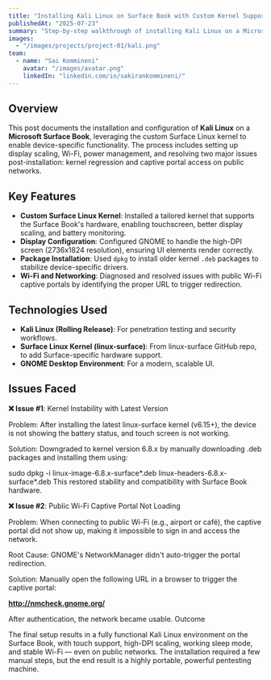 ```yaml
---
title: "Installing Kali Linux on Surface Book with Custom Kernel Support"
publishedAt: "2025-07-23"
summary: "Step-by-step walkthrough of installing Kali Linux on a Microsoft Surface Book, configuring the custom Surface Linux kernel, and resolving common issues such as network compatibility and captive portal access."
images:
  - "/images/projects/project-01/kali.png"
team:
  - name: "Sai Kommineni"
    avatar: "/images/avatar.png"
    linkedIn: "linkedin.com/in/sakirankommineni/"
---
```


## Overview

This post documents the installation and configuration of **Kali Linux** on a **Microsoft Surface Book**, leveraging the custom Surface Linux kernel to enable device-specific functionality. The process includes setting up display scaling, Wi-Fi, power management, and resolving two major issues post-installation: kernel regression and captive portal access on public networks.

## Key Features

- **Custom Surface Linux Kernel**: Installed a tailored kernel that supports the Surface Book's hardware, enabling touchscreen, better display scaling, and battery monitoring.
- **Display Configuration**: Configured GNOME to handle the high-DPI screen (2736x1824 resolution), ensuring UI elements render correctly.
- **Package Installation**: Used `dpkg` to install older kernel `.deb` packages to stabilize device-specific drivers.
- **Wi-Fi and Networking**: Diagnosed and resolved issues with public Wi-Fi captive portals by identifying the proper URL to trigger redirection.

## Technologies Used

- **Kali Linux (Rolling Release)**: For penetration testing and security workflows.
- **Surface Linux Kernel (linux-surface)**: From linux-surface GitHub repo, to add Surface-specific hardware support.
- **GNOME Desktop Environment**: For a modern, scalable UI.

## Issues Faced

**❌ Issue #1**: Kernel Instability with Latest Version

Problem:
After installing the latest linux-surface kernel (v6.15+), the device is not showing the battery status, and touch screen is not working.

Solution:
Downgraded to kernel version 6.8.x by manually downloading .deb packages and installing them using:

sudo dpkg -i linux-image-6.8.x-surface*.deb linux-headers-6.8.x-surface*.deb
This restored stability and compatibility with Surface Book hardware.

**❌ Issue #2**: Public Wi-Fi Captive Portal Not Loading

Problem:
When connecting to public Wi-Fi (e.g., airport or café), the captive portal did not show up, making it impossible to sign in and access the network.

Root Cause:
GNOME's NetworkManager didn't auto-trigger the portal redirection.

Solution:
Manually open the following URL in a browser to trigger the captive portal:

**http://nmcheck.gnome.org/**

After authentication, the network became usable.
Outcome

The final setup results in a fully functional Kali Linux environment on the Surface Book, with touch support, high-DPI scaling, working sleep mode, and stable Wi-Fi — even on public networks. The installation required a few manual steps, but the end result is a highly portable, powerful pentesting machine.
